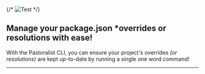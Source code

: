 <section>

{/* ![Test](https://user-images.githubusercontent.com/1074042/193210573-71704355-64ce-4d88-8394-2c07e6e66c2c.svg) */}

# Manage your package.json \*overrides or resolutions with ease!

With the Pastoralist CLI, you can ensure your project's overrides _(or resolutions)_ are kept up-to-date by running a single one word command!

---

</section>
